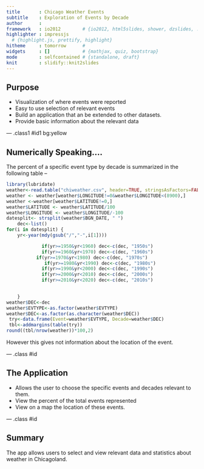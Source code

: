 ```yaml
---
title       : Chicago Weather Events
subtitle    : Exploration of Events by Decade
author      :
framework   : io2012        # {io2012, html5slides, shower, dzslides, ...}
highlighter : impressjs
  # {highlight.js, prettify, highlight}
hitheme     : tomorrow      # 
widgets     : []            # {mathjax, quiz, bootstrap}
mode        : selfcontained # {standalone, draft}
knit        : slidify::knit2slides
---
```

## Purpose



* Visualization of where events were reported
* Easy to use selection of relevant events
* Build an application that an be extended to other datasets.
* Provide basic information about the relevant data 


--- .class1 #id1 bg:yellow


## Numerically Speaking....

The percent of a specific event type by decade is summarized in the following table --


```r
library(lubridate)
weather<-read.table("chiweather.csv", header=TRUE, stringsAsFactors=FALSE, sep=",")
weather <- weather[weather$LONGITUDE!=0&weather$LONGITUDE<(8900),]
weather <-weather[weather$LATITUDE!=0,]
weather$LATITUDE <- weather$LATITUDE/100
weather$LONGITUDE <- weather$LONGITUDE/-100
datesplit<- strsplit(weather$BGN_DATE, " ")
	dec<-list()
for(i in datesplit) {
	yr<-year(mdy(gsub("/","-",i[1])))

             if(yr>=1950&yr<1960) dec<-c(dec, "1950s")
             if(yr>=1960&yr<1970) dec<-c(dec, "1960s")
           if(yr>=1970&yr<1980) dec<-c(dec, "1970s")
              if(yr>=1980&yr<1990) dec<-c(dec, "1980s")
             if(yr>=1990&yr<2000) dec<-c(dec, "1990s")
             if(yr>=2000&yr<2010) dec<-c(dec, "2000s")                                                   
             if(yr>=2010&yr<2020) dec<-c(dec, "2010s")       

	
	}
weather$DEC<-dec
weather$EVTYPE<-as.factor(weather$EVTYPE)
weather$DEC<-as.factor(as.character(weather$DEC))
 try<-data.frame(Event=weather$EVTYPE, Decade=weather$DEC)
 tbl<-addmargins(table(try))
round((tbl/nrow(weather))*100,2)
```
However this gives not information about the location of the event.

--- .class #id 

## The Application

* Allows the user to choose the specific events and decades relevant to them.
* View the percent of the total events represented
* View on a map the location of these events.

--- .class #id 

## Summary

The app allows users to select and view relevant data and statistics about weather in Chicagoland.


